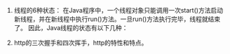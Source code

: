 1. 线程的6种状态：
在Java程序中，一个线程对象只能调用一次start()方法启动新线程，并在新线程中执行run()方法。一旦run()方法执行完毕，线程就结束了。
因此，Java线程的状态有以下几种：

2. http的三次握手和四次挥手，http的特性和特点。

    
